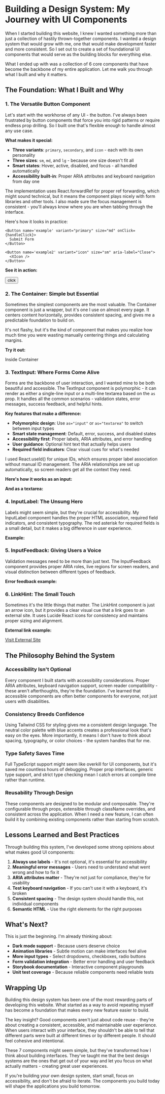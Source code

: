 
# Building a Design System: My Journey with UI Components

When I started building this website, I knew I wanted something more than just a collection of hastily thrown-together components. I wanted a design system that would grow with me, one that would make development faster and more consistent. So I set out to create a set of foundational UI components that would serve as the building blocks for everything else.

What I ended up with was a collection of 6 core components that have become the backbone of my entire application. Let me walk you through what I built and why it matters.

## The Foundation: What I Built and Why

### 1. The Versatile Button Component

Let's start with the workhorse of any UI - the button. I've always been frustrated by button components that force you into rigid patterns or require endless prop drilling. So I built one that's flexible enough to handle almost any use case.

**What makes it special:**

- **Three variants**: `primary`, `secondary`, and `icon` - each with its own personality
- **Three sizes**: `sm`, `md`, and `lg` - because one size doesn't fit all
- **Smart states**: Hover, active, disabled, and focus - all handled automatically
- **Accessibility built-in**: Proper ARIA attributes and keyboard navigation from day one

The implementation uses React.forwardRef for proper ref forwarding, which might sound technical, but it means the component plays nicely with form libraries and other tools. I also made sure the focus management is consistent - you'll always know where you are when tabbing through the interface.

Here's how it looks in practice:

```tsx
<Button name='example' variant="primary" size="md" onClick={handleClick}>
  Submit Form
</Button>

<Button name='example2' variant="icon" size="sm" aria-label="Close">
  <XIcon />
</Button>
```

**See it in action:**

<Button name='example' variant='primary'>
  click
</Button>

### 2. The Container: Simple but Essential

Sometimes the simplest components are the most valuable. The Container component is just a wrapper, but it's one I use on almost every page. It centers content horizontally, provides consistent spacing, and gives me a predictable foundation to build on.

It's not flashy, but it's the kind of component that makes you realize how much time you were wasting manually centering things and calculating margins.

**Try it out:**

<Container>
  <p>Inside Container</p>
</Container>

### 3. TextInput: Where Forms Come Alive

Forms are the backbone of user interaction, and I wanted mine to be both beautiful and accessible. The TextInput component is polymorphic - it can render as either a single-line input or a multi-line textarea based on the `as` prop. It handles all the common scenarios - validation states, error messages, success feedback, and helpful hints.

**Key features that make a difference:**

- **Polymorphic design**: Use `as="input"` or `as="textarea"` to switch between input types
- **Smart state management**: Default, error, success, and disabled states
- **Accessibility first**: Proper labels, ARIA attributes, and error handling
- **User guidance**: Optional hint text that actually helps users
- **Required field indicators**: Clear visual cues for what's needed

I used React.useId() for unique IDs, which ensures proper label association without manual ID management. The ARIA relationships are set up automatically, so screen readers get all the context they need.

**Here's how it works as an input:**

<TextInput
  label='Email Address'
  name='email'
  type='email'
  error='Please enter a valid email address'
  hint="We'll never share your email"
/>

**And as a textarea:**

<TextInput
  label='Message'
  name='message'
  as='textarea'
  placeholder='Enter your message here...'
  rows={4}
/>

### 4. InputLabel: The Unsung Hero

Labels might seem simple, but they're crucial for accessibility. My InputLabel component handles the proper HTML association, required field indicators, and consistent typography. The red asterisk for required fields is a small detail, but it makes a big difference in user experience.

**Example:**

<InputLabel inputId='email-field' label='Email Address' required={true} />

### 5. InputFeedback: Giving Users a Voice

Validation messages need to be more than just text. The InputFeedback component provides proper ARIA roles, live regions for screen readers, and visual distinction between different types of feedback.

**Error feedback example:**

<InputFeedback
  inputId='email-field'
  message='Please enter a valid email address'
  type='error'
/>

### 6. LinkHint: The Small Touch

Sometimes it's the little things that matter. The LinkHint component is just an arrow icon, but it provides a clear visual cue that a link goes to an external site. It uses Lucide React icons for consistency and maintains proper sizing and alignment.

**External link example:**

<a href={EXAMPLE_URL} className='flex items-center'>
  Visit External Site
  <LinkHint />
</a>

## The Philosophy Behind the System

### Accessibility Isn't Optional

Every component I built starts with accessibility considerations. Proper ARIA attributes, keyboard navigation support, screen reader compatibility - these aren't afterthoughts, they're the foundation. I've learned that accessible components are often better components for everyone, not just users with disabilities.

### Consistency Breeds Confidence

Using Tailwind CSS for styling gives me a consistent design language. The neutral color palette with blue accents creates a professional look that's easy on the eyes. More importantly, it means I don't have to think about spacing, typography, or color choices - the system handles that for me.

### Type Safety Saves Time

Full TypeScript support might seem like overkill for UI components, but it's saved me countless hours of debugging. Proper prop interfaces, generic type support, and strict type checking mean I catch errors at compile time rather than runtime.

### Reusability Through Design

These components are designed to be modular and composable. They're configurable through props, extensible through className overrides, and consistent across the application. When I need a new feature, I can often build it by combining existing components rather than starting from scratch.

## Lessons Learned and Best Practices

Through building this system, I've developed some strong opinions about what makes good UI components:

1. **Always use labels** - It's not optional, it's essential for accessibility
2. **Meaningful error messages** - Users need to understand what went wrong and how to fix it
3. **ARIA attributes matter** - They're not just for compliance, they're for usability
4. **Test keyboard navigation** - If you can't use it with a keyboard, it's broken
5. **Consistent spacing** - The design system should handle this, not individual components
6. **Semantic HTML** - Use the right elements for the right purposes

## What's Next?

This is just the beginning. I'm already thinking about:

- **Dark mode support** - Because users deserve choice
- **Animation libraries** - Subtle motion can make interfaces feel alive
- **More input types** - Select dropdowns, checkboxes, radio buttons
- **Form validation integration** - Better error handling and user feedback
- **Storybook documentation** - Interactive component playgrounds
- **Unit test coverage** - Because reliable components need reliable tests

## Wrapping Up

Building this design system has been one of the most rewarding parts of developing this website. What started as a way to avoid repeating myself has become a foundation that makes every new feature easier to build.

The key insight? Good components aren't just about code reuse - they're about creating a consistent, accessible, and maintainable user experience. When users interact with your interface, they shouldn't be able to tell that different parts were built at different times or by different people. It should feel cohesive and intentional.

These 7 components might seem simple, but they've transformed how I think about building interfaces. They've taught me that the best design systems are the ones that get out of your way and let you focus on what actually matters - creating great user experiences.

If you're building your own design system, start small, focus on accessibility, and don't be afraid to iterate. The components you build today will shape the applications you build tomorrow.
